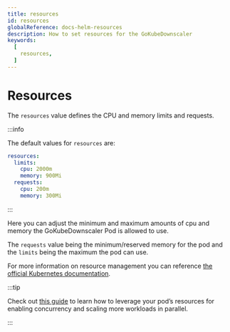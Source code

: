 ```yaml
---
title: resources
id: resources
globalReference: docs-helm-resources
description: How to set resources for the GoKubeDownscaler
keywords:
  [
    resources,
  ]
---
```


# Resources

The `resources` value defines the CPU and memory limits and requests.

:::info

The default values for `resources` are:

```yaml
resources:
  limits:
    cpu: 2000m
    memory: 900Mi
  requests:
    cpu: 200m
    memory: 300Mi
```

:::

Here you can adjust the minimum and maximum amounts of cpu and memory the GoKubeDownscaler Pod is allowed to use.

The `requests` value being the minimum/reserved memory for the pod and the `limits` being the maximum the pod can use.

For more information on resource management you can reference [the official Kubernetes documentation](https://kubernetes.io/docs/concepts/configuration/manage-resources-containers).

:::tip

Check out [this guide](ref:guides-concurrency) to learn how to leverage your pod’s resources for enabling concurrency and
scaling more workloads in parallel.

:::
